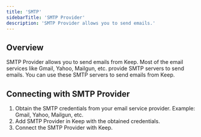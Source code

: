 ```yaml
---
title: 'SMTP'
sidebarTitle: 'SMTP Provider'
description: 'SMTP Provider allows you to send emails.'
---
```


## Overview

SMTP Provider allows you to send emails from Keep. Most of the email services like Gmail, Yahoo, Mailgun, etc. provide SMTP servers to send emails. You can use these SMTP servers to send emails from Keep.

<AutoGeneratedSnippet />

## Connecting with SMTP Provider

1. Obtain the SMTP credentials from your email service provider. Example: Gmail, Yahoo, Mailgun, etc.
2. Add SMTP Provider in Keep with the obtained credentials.
3. Connect the SMTP Provider with Keep.
